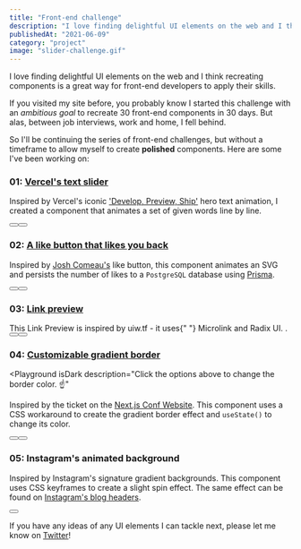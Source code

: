 ```yaml
---
title: "Front-end challenge"
description: "I love finding delightful UI elements on the web and I think recreating components is a great way for front-end developers to apply their skills."
publishedAt: "2021-06-09"
category: "project"
image: "slider-challenge.gif"
---
```



I love finding delightful UI elements on the web and I think recreating components is a great way for front-end developers to apply their skills.

If you visited my site before, you probably know I started this challenge with an _ambitious goal_ to recreate 30 front-end components in 30 days. But alas, between job interviews, work and home, I fell behind.

So I'll be continuing the series of front-end challenges, but without a timeframe to allow myself to create **polished** components. Here are some I've been working on:

### 01: [Vercel's text slider](/blog/challenge-01)

<Playground>
  <span className="text-4xl font-extrabold leading-snug md:text-8xl">
    <TextSlider slides={["Develop.", "Preview.", "Ship."]} />
  </span>
</Playground>

Inspired by Vercel's iconic ['Develop, Preview, Ship'](https://vercel.com/) hero text animation, I created a component that animates a set of given words line by line.

<div className="mt-6 mb-16 space-y-3 md:space-y-0 md:space-x-4 md:flex">
  <Button color="secondary" href="/blog/challenge-01" children="Case Study" />
  <Button
    color="secondary"
    href="https://github.com/delbaoliveira/website/blob/main/ui/challenge/TextSlider.tsx"
    children="Source Code"
  />
</div>

### 02: [A like button that likes you back](/blog/challenge-02)

<Playground description="Click the like button above 😊">
  <LikeButton id="frontend-challenge" />
</Playground>

Inspired by [Josh Comeau's](https://www.joshwcomeau.com/) like button, this component animates an SVG and persists the number of likes to a `PostgreSQL` database using [Prisma](https://www.prisma.io/).

<div className="mt-6 mb-16 space-y-3 md:space-y-0 md:space-x-4 md:flex">
  <Button color="secondary" href="/blog/challenge-02" children="Case Study" />
  <Button
    color="secondary"
    href="https://github.com/delbaoliveira/website/blob/main/ui/LikeButton.tsx"
    children="Source Code"
  />
</div>

### 03: [Link preview](/blog/challenge-03)

<Playground description="Hover over the links above to see it in action. ☝️">
  <div className="mt-10 text-lg">
    This Link Preview is inspired by
    <LinkPreview url="https://uiw.tf/link-preview">uiw.tf</LinkPreview> - it uses{" "}
    <LinkPreview url="https://microlink.io/">Microlink</LinkPreview> and <LinkPreview url="https://radix-ui.com/primitives/docs/components/hover-card">
      Radix UI.
    </LinkPreview>.
  </div>
</Playground>

<div className="mt-6 mb-16 space-y-3 md:space-y-0 md:space-x-4 md:flex">
  <Button color="secondary" href="/blog/challenge-03" children="Case Study" />
  <Button
    color="secondary"
    href="https://github.com/delbaoliveira/website/blob/main/ui/LinkPreview.tsx"
    children="Source Code"
  />
</div>

### 04: [Customizable gradient border](/blog/challenge-04)

<Playground
  isDark
  description="Click the options above to change the border color. ☝️"
>
  <GradientBorder />
</Playground>

Inspired by the ticket on the [Next.js Conf Website](https://nextjs.org/conf). This component uses a CSS workaround to create the gradient border effect and `useState()` to change its color.

<div className="mt-6 mb-16 space-y-3 md:space-y-0 md:space-x-4 md:flex">
  <Button color="secondary" href="/blog/challenge-04" children="Case Study" />
  <Button
    color="secondary"
    href="https://github.com/delbaoliveira/website/blob/main/ui/challenge/GradientBorder.tsx"
    children="Source Code"
  />
</div>

### 05: Instagram's animated background

<Playground>
  <AnimatedBackground />
</Playground>

Inspired by Instagram's signature gradient backgrounds. This component uses CSS keyframes to create a slight spin effect. The same effect can be found on [Instagram's blog headers](https://about.instagram.com/blog/announcements/shedding-more-light-on-how-instagram-works).

<div className="mt-6 mb-16 space-y-3 md:space-y-0 md:space-x-4 md:flex">
  <Button
    color="secondary"
    href="https://github.com/delbaoliveira/website/blob/main/ui/challenge/AnimatedBackground.tsx"
    children="Source Code"
  />
</div>

If you have any ideas of any UI elements I can tackle next, please let me know on [Twitter](https://twitter.com/delba_oliveira)!

